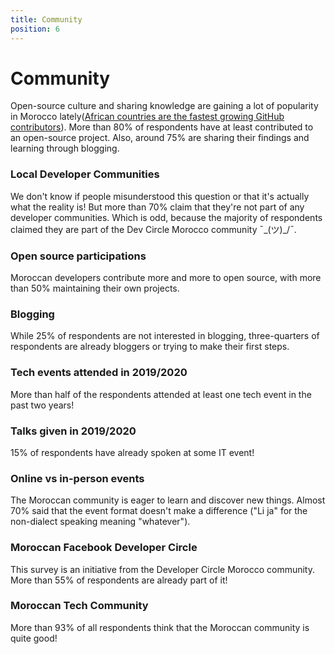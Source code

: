 ```yaml
---
title: Community
position: 6
---
```


# Community

Open-source culture and sharing knowledge are gaining a lot of popularity in Morocco lately(<a target='_blank' href='https://www.htxt.co.za/2019/11/11/african-countries-are-the-fastest-growing-github-contributors/#:~:text=Morocco%20places%20first%20at%2065%20percent%20more%20contributors%20this%20year%20than%20last'>African countries are the fastest growing GitHub contributors</a>). More than 80% of respondents have at least contributed to an open-source project. Also, around 75% are sharing their findings and learning through blogging.

### Local Developer Communities

We don't know if people misunderstood this question or that it's actually what the reality is! But more than 70% claim that they're not part of any developer communities. Which is odd, because the majority of respondents claimed they are part of the Dev Circle Morocco community ¯\_(ツ)\_/¯.

<Chart id="community-q-0" title={false} />

### Open source participations

Moroccan developers contribute more and more to open source, with more than 50% maintaining their own projects.

<Chart id="community-q-1" title={false} />

### Blogging

While 25% of respondents are not interested in blogging, three-quarters of respondents are already bloggers or trying to make their first steps.

<Chart id="community-q-2" title={false} />

### Tech events attended in 2019/2020

More than half of the respondents attended at least one tech event in the past two years!

<Chart id="community-q-3" title={false} />

### Talks given in 2019/2020

15% of respondents have already spoken at some IT event!

<Chart id="community-q-4" title={false} />

### Online vs in-person events

The Moroccan community is eager to learn and discover new things. Almost 70% said that the event format doesn't make a difference ("Li ja" for the non-dialect speaking meaning "whatever").

<Chart id="community-q-5" title={false} />

### Moroccan Facebook Developer Circle

This survey is an initiative from the Developer Circle Morocco community. More than 55% of respondents are already part of it!

<Chart id="community-q-6" title={false} />

### Moroccan Tech Community

More than 93% of all respondents think that the Moroccan community is quite good!

<Chart id="community-q-7" title={false} />
